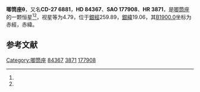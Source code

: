 {{Starbox begin
| name = 唧筒座θ
}}
{{Starbox observe
| epoch = [[J2000.0|J2000.0]]
| constell = [[唧筒座|唧筒座]]<ref name=SIMBAD>{{cite web
 | url=http://simbad.u-strasbg.fr/simbad/sim-id?Ident=HR+3871
 | title =Pulsating variable Star
 | publisher=Centre de Données astronomiques de Strasbourg
 | work=SIMBAD
 | accessdate=2012-07-13}}</ref><ref name=DATA>{{cite web
 | url=http://vizier.u-strasbg.fr/viz-bin/VizieR-5?-out.add=.&-source=5050&-corr=PK=HR&-out.max=9999&HR=3871
 | title=VizieR Detailed Page
 | accessdate=2012-07-13
 | archive-date=2016-03-04
 | archive-url=https://web.archive.org/web/20160304221625/http://vizier.u-strasbg.fr/viz-bin/VizieR-5?-out.add=.&-source=5050&-corr=PK=HR&-out.max=9999&HR=3871
 | dead-url=no
 }}</ref>
| 星官 = 
| ra = {{RA|9|44|12.1}}<ref name=SIMBAD /><ref name=DATA />
| dec = {{DEC|-27|46|10}}<ref name=SIMBAD /><ref name=DATA />
| appmag_v = 4.79<ref name=SIMBAD /><ref name=DATA />
}}
{{Starbox character
| class = A8V+F7II-III<ref name=SIMBAD /><ref name=DATA />
| b-v = 0.51<ref name=SIMBAD /><ref name=DATA />
| u-b = 0.35<ref name=SIMBAD /><ref name=DATA />
| r-i = 0.32<ref name=SIMBAD /><ref name=DATA />
| variable = 
}}
{{Starbox astrometry
| radial_v = 0.35
| prop_mo_ra = 24
| parallax = 0.053
| p_error = 
}}
{{Starbox catalog
| names =CD-27 6881，[[SAO星表|SAO]] 177908，[[HD星表|HD]] 84367，[[HR星表|HR]] 3871}}
{{Starbox reference |Simbad=HR+3871}}
{{Starbox end}}

'''唧筒座θ'''，又名'''CD-27 6881'''，'''HD 84367'''、'''SAO 177908'''、'''HR 3871'''，是[[唧筒座|唧筒座]]的一颗恒星<ref name=SIMBAD /><ref name=DATA />，视星等为4.79，位于[[銀道座標系|銀經]]259.89，[[銀道座標系|銀緯]]19.06，其[[B1900.0|B1900.0]]坐标为赤經{{RA|9|39|44.6}}，赤緯{{DEC|-27|19.06|42}}。

== 参考文献 ==
{{reflist}}

{{star-stub}}

{{唧筒座恒星}}
[[Category:唧筒座|Category:唧筒座]]
[[Category:HD和HDE天體|84367]]
[[Category:HR天體|3871]]
[[Category:SAO天體|177908]]